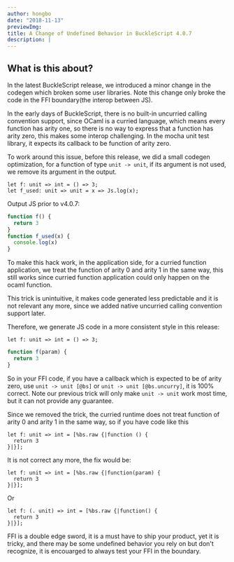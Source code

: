 ```yaml
---
author: hongbo
date: "2018-11-13"
previewImg:
title: A Change of Undefined Behavior in BuckleScript 4.0.7
description: |
---
```


## What is this about?

In the latest BuckleScript release, we introduced a minor change in the codegen
which broken some user libraries. Note this change only broke the code in the
FFI boundary(the interop between JS).

In the early days of BuckleScript, there is no built-in uncurried calling
convention support, since OCaml is a curried language, which means every
function has arity one, so there is no way to express that a function has arity
zero, this makes some interop challenging. In the mocha unit test library, it
expects its callback to be function of arity zero.

To work around this issue, before this release, we did a small codegen
optimization, for a function of type `unit -> unit`, if its argument is not
used, we remove its argument in the output.

```reason
let f: unit => int = () => 3;
let f_used: unit => unit = x => Js.log(x);
```

Output JS prior to v4.0.7:

```js
function f() {
  return 3
}
function f_used(x) {
  console.log(x)
}
```

To make this hack work, in the application side, for a curried function
application, we treat the function of arity 0 and arity 1 in the same way, this
still works since curried function application could only happen on the ocaml
function.

This trick is unintuitive, it makes code generated less predictable and it is
not relevant any more, since we added native uncurried calling convention
support later.

Therefore, we generate JS code in a more consistent style in this release:

```reason
let f: unit => int = () => 3;
```

```js
function f(param) {
  return 3
}
```

So in your FFI code, if you have a callback which is expected to be of arity
zero, use `unit -> unit [@bs]` or `unit -> unit [@bs.uncurry]`, it is 100%
correct. Note our previous trick will only make `unit -> unit` work most time,
but it can not provide any guarantee.

Since we removed the trick, the curried runtime does not treat function of
arity 0 and arity 1 in the same way, so if you have code like this

```reason
let f: unit => int = [%bs.raw {|function () {
  return 3
}|}];
```

It is not correct any more, the fix would be:

```reason
let f: unit => int = [%bs.raw {|function(param) {
  return 3
}|}];
```

Or

```reason
let f: (. unit) => int = [%bs.raw {|function() {
  return 3
}|}];
```

FFI is a double edge sword, it is a must have to ship your product, yet it is
tricky, and there may be some undefined behavior you rely on but don't
recognize, it is encouarged to always test your FFI in the boundary.
